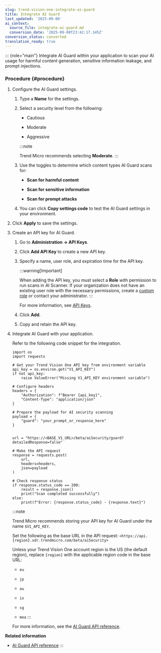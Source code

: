 ```yaml
---
slug: trend-vision-one-integrate-ai-guard
title: Integrate AI Guard
last_updated: '2025-09-08'
ai_context:
  source_file: integrate-ai-guard.md
  conversion_date: '2025-09-08T23:42:17.145Z'
conversion_status: converted
translation_ready: true
---
```


::: {role="main"}
Integrate AI Guard within your application to scan your AI usage for harmful content generation, sensitive information leakage, and prompt injections.

### Procedure {#procedure}

1.  Configure the AI Guard settings.

    1.  Type a **Name** for the settings.

    2.  Select a security level from the following:

        - Cautious

        - Moderate

        - Aggressive

        :::note

        Trend Micro recommends selecting **Moderate**.
        :::

    3.  Use the toggles to determine which content types AI Guard scans for:

        - **Scan for harmful content**

        - **Scan for sensitive information**

        - **Scan for prompt attacks**

    4.  You can click **Copy settings code** to test the AI Guard settings in your environment.

2.  Click **Apply** to save the settings.

3.  Create an API key for AI Guard.

    1.  Go to **Administration → API Keys**.

    2.  Click **Add API Key** to create a new API key.

    3.  Specify a name, user role, and expiration time for the API key.

        :::warning[Important]

        When adding the API key, you must select a **Role** with permission to run scans in AI Scanner. If your organization does not have an existing user role with the necessary permissions, create a [custom role](custom-user-roles-trend-vision-one.mdx) or contact your administrator.
        :::

        For more information, see [API Keys](platform-api-keys.mdx).

    4.  Click **Add**.

    5.  Copy and retain the API key.

4.  Integrate AI Guard with your application.

    Refer to the following code snippet for the integration.

    ``` codeblock
    import os
    import requests

    # Get your Trend Vision One API key from environment variable
    api_key = os.environ.get("V1_API_KEY")
    if not api_key:
        raise ValueError("Missing V1_API_KEY environment variable")

    # Configure headers
    headers = {
        "Authorization": f"Bearer {api_key}",
        "Content-Type": "application/json"
    }

    # Prepare the payload for AI security scanning
    payload = {
        "guard": "your_prompt_or_response_here"
    }


    url = "https://<BASE_V1_URL>/beta/aiSecurity/guard?detailedResponse=false"

    # Make the API request
    response = requests.post(
        url,
        headers=headers,
        json=payload
    )

    # Check response status
    if response.status_code == 200:
        result = response.json()
        print("Scan completed successfully")
    else:
        print(f"Error: {response.status_code} - {response.text}")
    ```

    :::note

    Trend Micro recommends storing your API key for AI Guard under the name `$V1_API_KEY`.

    Set the following as the base URL in the API request: `<https://api.{region}.xdr.trendmicro.com/beta/aiSecurity>`

    Unless your Trend Vision One account region is the US (the default region), replace `{region}` with the applicable region code in the base URL:

    - `eu`

    - `jp`

    - `au`

    - `in`

    - `sg`

    - `mea`
    :::

    For more information, see the [AI Guard API reference](ai-guard-api-reference.mdx).

**Related information**

- [AI Guard API reference](ai-guard-api-reference.mdx)
:::
